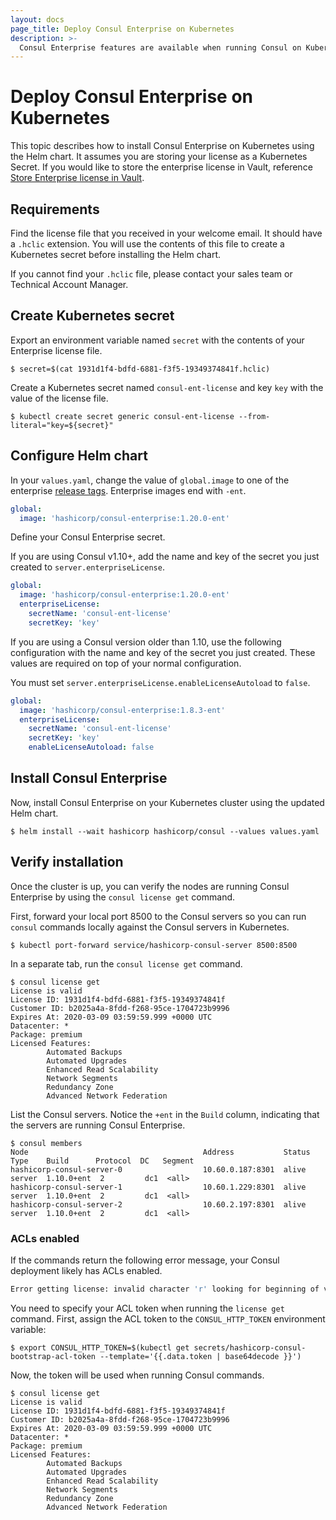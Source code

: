 ```yaml
---
layout: docs
page_title: Deploy Consul Enterprise on Kubernetes
description: >-
  Consul Enterprise features are available when running Consul on Kubernetes. Learn how to apply your license in the Helm chart and return the license information with the `consul license get` command.
---
```


# Deploy Consul Enterprise on Kubernetes

This topic describes how to install Consul Enterprise on Kubernetes using the Helm chart. It assumes you are storing your license as a Kubernetes Secret. If you would like to store the enterprise license in Vault, reference [Store Enterprise license in Vault](/consul/docs/deploy/server/k8s/vault/data/enterprise-license).

## Requirements

Find the license file that you received in your welcome email. It should have a `.hclic` extension. You will use the contents of this file to create a Kubernetes secret before installing the Helm chart.

<Note>
  
If you cannot find your `.hclic` file, please contact your sales team or Technical Account Manager.

</Note>
  

## Create Kubernetes secret

Export an environment variable named `secret` with the contents of your Enterprise license file.

```shell-session
$ secret=$(cat 1931d1f4-bdfd-6881-f3f5-19349374841f.hclic)
```

Create a Kubernetes secret named `consul-ent-license` and key `key` with the value of the license file.

```shell-session
$ kubectl create secret generic consul-ent-license --from-literal="key=${secret}"
```

## Configure Helm chart

In your `values.yaml`, change the value of `global.image` to one of the enterprise [release tags](https://hub.docker.com/r/hashicorp/consul-enterprise/tags). Enterprise images end with `-ent`.

<CodeBlockConfig filename="values.yaml" highlight="2">

```yaml
global:
  image: 'hashicorp/consul-enterprise:1.20.0-ent'
```

</CodeBlockConfig>

Define your Consul Enterprise secret.

<Tabs>

<Tab heading="Consul v1.10+">

If you are using Consul v1.10+, add the name and key of the secret you just created to `server.enterpriseLicense`.

<CodeBlockConfig filename="values.yaml" highlight="3-6">

```yaml
global:
  image: 'hashicorp/consul-enterprise:1.20.0-ent'
  enterpriseLicense:
    secretName: 'consul-ent-license'
    secretKey: 'key'
```

</CodeBlockConfig>

</Tab>
<Tab heading="Consul older than v1.10">

If you are using a Consul version older than 1.10, use the following configuration with the name and key of the secret you just created. These values are required on top of your normal configuration.

You must set `server.enterpriseLicense.enableLicenseAutoload` to `false`. 

<CodeBlockConfig filename="values.yaml" highlight="3-6">

```yaml
global:
  image: 'hashicorp/consul-enterprise:1.8.3-ent'
  enterpriseLicense:
    secretName: 'consul-ent-license'
    secretKey: 'key'
    enableLicenseAutoload: false
```

</CodeBlockConfig>

</Tab>

</Tabs>

## Install Consul Enterprise

Now, install Consul Enterprise on your Kubernetes cluster using the updated Helm chart.

```shell-session
$ helm install --wait hashicorp hashicorp/consul --values values.yaml
```

## Verify installation

Once the cluster is up, you can verify the nodes are running Consul Enterprise by using the `consul license get` command.

First, forward your local port 8500 to the Consul servers so you can run `consul` commands locally against the Consul servers in Kubernetes.

```shell-session
$ kubectl port-forward service/hashicorp-consul-server 8500:8500
```

In a separate tab, run the `consul license get` command.

```shell-session
$ consul license get
License is valid
License ID: 1931d1f4-bdfd-6881-f3f5-19349374841f
Customer ID: b2025a4a-8fdd-f268-95ce-1704723b9996
Expires At: 2020-03-09 03:59:59.999 +0000 UTC
Datacenter: *
Package: premium
Licensed Features:
        Automated Backups
        Automated Upgrades
        Enhanced Read Scalability
        Network Segments
        Redundancy Zone
        Advanced Network Federation
```

List the Consul servers. Notice the `+ent` in the `Build` column, indicating that the servers are running Consul Enterprise.

```shell-session
$ consul members
Node                                       Address           Status  Type    Build      Protocol  DC   Segment
hashicorp-consul-server-0                  10.60.0.187:8301  alive   server  1.10.0+ent  2         dc1  <all>
hashicorp-consul-server-1                  10.60.1.229:8301  alive   server  1.10.0+ent  2         dc1  <all>
hashicorp-consul-server-2                  10.60.2.197:8301  alive   server  1.10.0+ent  2         dc1  <all>
```

### ACLs enabled

If the commands return the following error message, your Consul deployment likely has ACLs enabled.

```bash
Error getting license: invalid character 'r' looking for beginning of value
```

You need to specify your ACL token when running the `license get` command. First, assign the ACL token to the `CONSUL_HTTP_TOKEN` environment variable:

```shell-session
$ export CONSUL_HTTP_TOKEN=$(kubectl get secrets/hashicorp-consul-bootstrap-acl-token --template='{{.data.token | base64decode }}')
```

Now, the token will be used when running Consul commands.

```shell-session
$ consul license get
License is valid
License ID: 1931d1f4-bdfd-6881-f3f5-19349374841f
Customer ID: b2025a4a-8fdd-f268-95ce-1704723b9996
Expires At: 2020-03-09 03:59:59.999 +0000 UTC
Datacenter: *
Package: premium
Licensed Features:
        Automated Backups
        Automated Upgrades
        Enhanced Read Scalability
        Network Segments
        Redundancy Zone
        Advanced Network Federation
```
